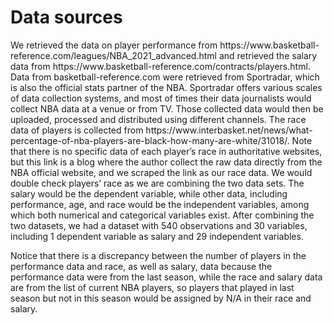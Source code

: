 # Data sources

We retrieved the data on player performance from https://www.basketball-reference.com/leagues/NBA_2021_advanced.html and retrieved the salary data from https://www.basketball-reference.com/contracts/players.html. Data from basketball-reference.com were retrieved from Sportradar, which is also the official stats partner of the NBA. Sportradar offers various scales of data collection systems, and most of times their data journalists would collect NBA data at a venue or from TV. Those collected data would then be uploaded, processed and distributed using different channels. The race data of players is collected from https://www.interbasket.net/news/what-percentage-of-nba-players-are-black-how-many-are-white/31018/. Note that there is no specific data of each player’s race in authoritative websites, but this link is a blog where the author collect the raw data directly from the NBA official website, and we scraped the link as our race data. We would double check players’ race as we are combining the two data sets. 
The salary would be the dependent variable, while other data, including performance, age, and race would be the independent variables, among which both numerical and categorical variables exist. After combining the two datasets, we had a dataset with 540 observations and
30 variables, including 1 dependent variable as salary and 29 independent variables. 

Notice that there is a discrepancy between the number of players in the performance data and race, as well as salary, data because the performance data were from the last season, while the race and salary data are from the list of current NBA players, so players that played in last season but not in this season would be assigned by N/A in their race and salary. 